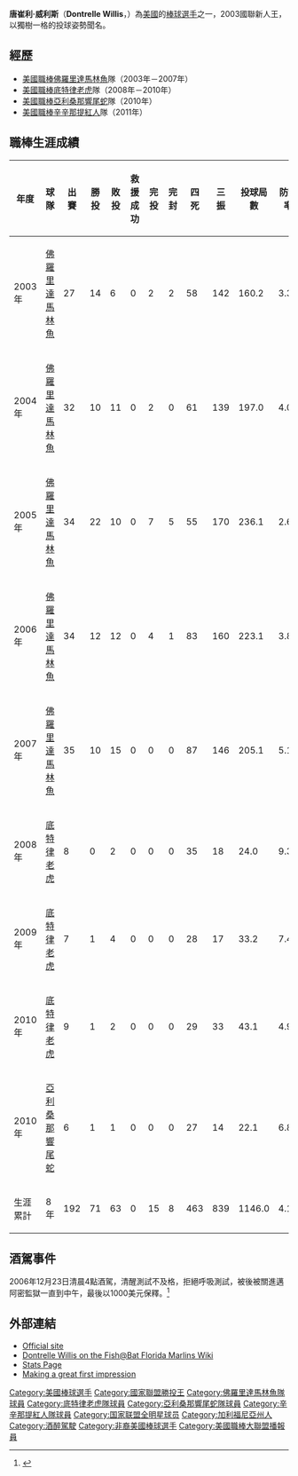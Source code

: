 {{Infobox baseball biography
|name=唐崔利·威利斯<br />Dontrelle Willis
|image= Dontrelle Smiling.JPG
|image_size  =
|caption = 2010年的威利斯
|position=[[投手|投手]]
|bats=左
|throws=左
|birth_date= {{Birth date and age|1982|1|12}}
|birth_place= {{USA}}[[加利福尼亞州|加利福尼亞州]][[奧克蘭_(加利福尼亞州)|奧克蘭]]
|death_date= 
|death_place= 
|debutleague =[[美國職棒大聯盟|美國職棒大聯盟]]
|debutdate=5月9日
|debutyear=2003年
|debutteam=[[佛羅里達馬林魚|佛羅里達馬林魚]]
|finalleague =[[美國職棒大聯盟|美國職棒大聯盟]]
|finaldate=9月27日
|finalyear=2011年
|finalteam=[[辛辛那提紅人|辛辛那提紅人]]
|statleague =美國職棒大聯盟
|stat1label=勝敗投數
|stat1value=72–69
|stat2label=[[防禦率|防禦率]]
|stat2value=4.17
|stat3label=[[三振|三振]]
|stat3value=896
|teams=
* [[佛羅里達馬林魚|佛羅里達馬林魚]] ({{mlby|2003}}–{{mlby|2007}})
* [[底特律老虎|底特律老虎]] ({{mlby|2008}}–{{mlby|2010}})
* [[亞利桑那響尾蛇|亞利桑那響尾蛇]] ({{mlby|2010}})
* [[辛辛那提紅人|辛辛那提紅人]] ({{mlby|2011}})
|highlights=
* 2×[[美國職棒大聯盟全明星賽|全明星賽]] ([[2003年美國職棒大聯盟全明星賽|2003]],[[2005年美國職棒大聯盟全明星賽|2005]])
* [[世界大賽|世界大賽]]冠軍 ([[2003年世界大賽|2003]])
* [[美國職棒大聯盟年度最佳新人獎|美聯賽揚獎]] (2007)
* [[美國職棒大聯盟勝投王|國聯新人王]] (2003)
|hoflink = 美國國家棒球名人堂暨博物館
|hoftype = 美國棒球名人堂
|hofdate= 
|hofvote= 
}}

'''唐崔利·威利斯'''（'''Dontrelle Willis'''，{{bd|1982年|1月12日|||Willis, Dontrell}}）為[[美國|美國]]的[[棒球|棒球]][[選手|選手]]之一，2003國聯新人王，以獨樹一格的投球姿勢聞名。

==經歷==
*[[美國職棒|美國職棒]][[佛羅里達馬林魚|佛羅里達馬林魚]]隊（2003年－2007年）
*[[美國職棒|美國職棒]][[底特律老虎|底特律老虎]]隊（2008年－2010年）
*[[美國職棒|美國職棒]][[亞利桑那響尾蛇|亞利桑那響尾蛇]]隊（2010年）
*[[美國職棒|美國職棒]][[辛辛那提紅人|辛辛那提紅人]]隊（2011年）
==職棒生涯成績==
{|border=1 width="800px"
|- align=middle 
!年度!!球隊!!出賽!!勝投!!敗投!!救援成功!!完投!!完封!!四死!!三振!!投球局數!!防禦率
|- align="center"
|2003年||[[佛羅里達馬林魚|佛羅里達馬林魚]]||27||14||6||0||2||2||58||142||160.2||3.30
|- align="center"
|2004年||[[佛羅里達馬林魚|佛羅里達馬林魚]]||32||10||11||0||2||0||61||139||197.0||4.02
|- align="center"
|2005年||[[佛羅里達馬林魚|佛羅里達馬林魚]]||34||22||10||0||7||5||55||170||236.1||2.63
|- align="center"
|2006年||[[佛羅里達馬林魚|佛羅里達馬林魚]]||34||12||12||0||4||1||83||160||223.1||3.87
|- align="center"
|2007年||[[佛羅里達馬林魚|佛羅里達馬林魚]]||35||10||15||0||0||0||87||146||205.1||5.17
|- align="center"
|2008年||[[底特律老虎|底特律老虎]]||8||0||2||0||0||0||35||18||24.0||9.38
|- align="center"
|2009年||[[底特律老虎|底特律老虎]]||7||1||4||0||0||0||28||17||33.2||7.49
|- align="center"
|2010年||[[底特律老虎|底特律老虎]]||9||1||2||0||0||0||29||33||43.1||4.98
|- align="center"
|2010年||[[亞利桑那響尾蛇|亞利桑那響尾蛇]]||6||1||1||0||0||0||27||14||22.1||6.85
|- align=middle style="color:black; background-color:yellow"
!生涯累計!!8年!!192||71||63||0||15||8||463||839||1146.0||4.12
|}
== 酒駕事件 ==
2006年12月23日清晨4點酒駕，清醒測試不及格，拒絕呼吸測試，被後被關進邁阿密監獄一直到中午，最後以1000美元保釋。<ref>{{Cite web |url=https://tw.appledaily.com/sports/20200615/3Y4ANAOKQDJY4BEV2GFWQ4CEKQ/ |title=大聯盟酒駕事件屢見不鮮　4度犯案者還進名人堂 |accessdate=2020-06-22 |archive-date=2020-08-04 |archive-url=https://web.archive.org/web/20200804081818/https://tw.appledaily.com/sports/20200615/3Y4ANAOKQDJY4BEV2GFWQ4CEKQ/ |dead-url=no }}</ref>

==外部連結==
{{Baseballstats | mlb=425883 | espn=5470 | br=w/willido03 | fangraphs=1703 | cube=W/Dontrelle-Willis|brm=willis001don}}
*[http://www.dontrellewillis.com Official site]{{Wayback|url=http://www.dontrellewillis.com/ |date=20201128041130 }}
*[https://web.archive.org/web/20080724202007/http://wiki.fishatbat.com/Dontrelle_Willis Dontrelle Willis on the Fish@Bat Florida Marlins Wiki]
*[http://sports.yahoo.com/mlb/players/7133 Stats Page]{{Wayback|url=http://sports.yahoo.com/mlb/players/7133 |date=20201127012947 }}
*[https://web.archive.org/web/20071224103957/http://www.mlive.com/tigers/index.ssf/2007/12/a_great_first_impression_for_t.html Making a great first impression]

{{2003年世界大賽冠軍佛羅里達馬林魚隊名單}}
{{2006年世界棒球经典赛美国队选手列表}}
{{Warren Spahn Award}}

{{DEFAULTSORT:Willis, Dontrelle}}
[[Category:美國棒球選手|Category:美國棒球選手]]
[[Category:國家聯盟勝投王|Category:國家聯盟勝投王]]
[[Category:佛羅里達馬林魚隊球員|Category:佛羅里達馬林魚隊球員]]
[[Category:底特律老虎隊球員|Category:底特律老虎隊球員]]
[[Category:亞利桑那響尾蛇隊球員|Category:亞利桑那響尾蛇隊球員]]
[[Category:辛辛那提紅人隊球員|Category:辛辛那提紅人隊球員]]
[[Category:国家联盟全明星球员|Category:国家联盟全明星球员]]
[[Category:加利福尼亞州人|Category:加利福尼亞州人]]
[[Category:酒醉駕駛|Category:酒醉駕駛]]
[[Category:非裔美國棒球選手|Category:非裔美國棒球選手]]
[[Category:美國職棒大聯盟播報員|Category:美國職棒大聯盟播報員]]